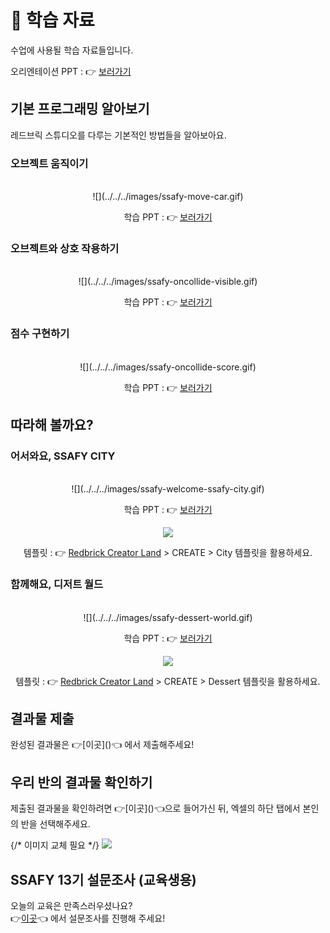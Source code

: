 

# 📝 학습 자료

수업에 사용될 학습 자료들입니다.  

오리엔테이션 PPT : 👉 [보러가기](https://docs.google.com/presentation/d/1oh9KT-vDGiLvA6NQ6-iGCM4fd81THDdo/edit?usp=drive_link&ouid=101146029283142124721&rtpof=true&sd=true)

## 기본 프로그래밍 알아보기

레드브릭 스튜디오를 다루는 기본적인 방법들을 알아보아요.  

### 오브젝트 움직이기

<br/>
<center>
![](../../../images/ssafy-move-car.gif)

학습 PPT : 👉 [보러가기](https://docs.google.com/presentation/d/1YvZbIKJEx0GOpa3mSWY5PnQ9EkxoDxgvyeSAMS5iWdg/edit?usp=drive_link)
</center>

### 오브젝트와 상호 작용하기

<br/>
<center>
![](../../../images/ssafy-oncollide-visible.gif)

학습 PPT : 👉 [보러가기](https://docs.google.com/presentation/d/1IE1RQIPEdHcH7oDyapdqcgXQbRFl2uQM3JbJP6k-Krs/edit?usp=drive_link)
</center>


### 점수 구현하기

<br/>
<center>
![](../../../images/ssafy-oncollide-score.gif)

학습 PPT : 👉 [보러가기](https://docs.google.com/presentation/d/1BODhkvgiMVzEHsiUuTFz-TUg0UF_G3UQ4jg1QUrVtE8/edit?usp=drive_link)
</center>

## 따라해 볼까요?

### 어서와요, SSAFY CITY

<br/>
<center>
![](../../../images/ssafy-welcome-ssafy-city.gif)

학습 PPT : 👉 [보러가기](https://docs.google.com/presentation/d/1sDxb0fUuQ9ANj2d8K93YlsvD8j5AHqVazH4j0puYs8c/edit?usp=drive_link)  

![](../../../images/ssafy-select-city-template.png)  

템플릿 : 👉 [Redbrick Creator Land](https://creator.redbrick.land) > CREATE > City 템플릿을 활용하세요.
</center>

### 함께해요, 디저트 월드 

<br/>
<center>
![](../../../images/ssafy-dessert-world.gif)

학습 PPT : 👉 [보러가기](https://docs.google.com/presentation/d/1KAwE72dKlls0B_J21JbPubOZaPc_694qVF6iWW3YsBA/edit?usp=drive_link)  

![](../../../images/ssafy-select-dessert-template.png)  

템플릿 : 👉 [Redbrick Creator Land](https://creator.redbrick.land) > CREATE > Dessert 템플릿을 활용하세요.
</center>

## 결과물 제출

<Callout icon=":D">
완성된 결과물은 👉[이곳]()👈 에서 제출해주세요!
</Callout>

## 우리 반의 결과물 확인하기

<Callout icon=":D">
    제출된 결과물을 확인하려면 👉[이곳]()👈으로 들어가신 뒤, 엑셀의 하단 탭에서 본인의 반을 선택해주세요.  
</Callout>

{/* 이미지 교체 필요 */}
![](../../../images/ssafy-result-page.png) 

## SSAFY 13기 설문조사 (교육생용)

오늘의 교육은 만족스러우셨나요?  
<Callout icon=":D">
👉[이곳]()👈 에서 설문조사를 진행해 주세요!
</Callout>
